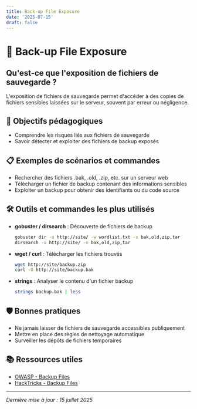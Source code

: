 ```yaml
---
title: Back-up File Exposure
date: '2025-07-15'
draft: false
---
```


# 💾 Back-up File Exposure

## Qu'est-ce que l'exposition de fichiers de sauvegarde ?

L'exposition de fichiers de sauvegarde permet d'accéder à des copies de fichiers sensibles laissées sur le serveur, souvent par erreur ou négligence.

## 🎯 Objectifs pédagogiques

- Comprendre les risques liés aux fichiers de sauvegarde
- Savoir détecter et exploiter des fichiers de backup exposés

## 📋 Exemples de scénarios et commandes

- Rechercher des fichiers .bak, .old, .zip, etc. sur un serveur web
- Télécharger un fichier de backup contenant des informations sensibles
- Exploiter un backup pour obtenir des identifiants ou du code source

## 🛠️ Outils et commandes les plus utilisés

- **gobuster / dirsearch** : Découverte de fichiers de backup
  ```bash
  gobuster dir -u http://site/ -w wordlist.txt -x bak,old,zip,tar
  dirsearch -u http://site/ -e bak,old,zip,tar
  ```
- **wget / curl** : Télécharger les fichiers trouvés
  ```bash
  wget http://site/backup.zip
  curl -O http://site/backup.bak
  ```
- **strings** : Analyser le contenu d'un fichier backup
  ```bash
  strings backup.bak | less
  ```

## 🛡️ Bonnes pratiques

- Ne jamais laisser de fichiers de sauvegarde accessibles publiquement
- Mettre en place des règles de nettoyage automatique
- Surveiller les dépôts de fichiers temporaires

## 📚 Ressources utiles

- [OWASP - Backup Files](https://owasp.org/www-community/vulnerabilities/Backup_Files_Exposure)
- [HackTricks - Backup Files](https://book.hacktricks.xyz/pentesting-web/backup-files)

---

_Dernière mise à jour : 15 juillet 2025_ 